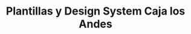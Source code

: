 ---
title: Plantillas y Design System Caja los Andes
customer: Caja los Andes
isImportant: true
heroImg: './images/caja-los-andes/img-1.png'
tools: [
  html,
  css,
  javascript,
  bootstrap,
  react,
  atomico JS
]
imagesSlider: [
  './images/caja-los-andes/img-1.png',
  './images/caja-los-andes/img-2.png',
  './images/caja-los-andes/img-3.png',
  './images/caja-los-andes/img-4.png',
]
texts: [
  'Trabajé como productor Front-end en Caja los Andes junto a un diseñador, realizando algunas páginas institucionales, relacionadas a trámites como licencias médicas, venta de seguros, nóminas, mailings, etc.',
  'Además estuve a cargo de hacer mantenciones a componentes web en un design system que estaba desarrollando el equipo donde estaba, usando una librería similar a React llamada Atómico JS',
]
postNumber: 10
---